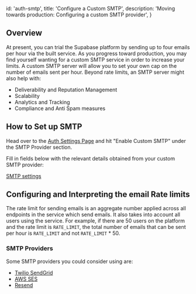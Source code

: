 
  id: 'auth-smtp',
  title: 'Configure a Custom SMTP',
  description: 'Moving towards production: Configuring a custom SMTP provider',
}

## Overview

At present, you can trial the Supabase platform by sending up to four emails per hour via the built service. As you progress toward production, you may find yourself wanting for a custom SMTP service in order to increase your limits. A custom SMTP server will allow you to set your own cap on the number of emails sent per hour.
Beyond rate limits, an SMTP server might also help with:

- Deliverability and Reputation Management
- Scalability
- Analytics and Tracking
- Compliance and Anti Spam measures


## How to Set up SMTP

Head over to the [Auth Settings Page](https://supabase.com/dashboard/project/_/settings/auth) and hit "Enable Custom SMTP" under the SMTP Provider section.

Fill in fields below with the relevant details obtained from your custom SMTP provider:

[SMTP settings](/docs/img/guides/auth-smtp/smtp.png)

## Configuring and Interpreting the email Rate limits

The rate limit for sending emails is an aggregate number applied across all endpoints in the service which send emails. It also takes into account all users using the service. For example, if there are 50 users on the platform and the rate limit is `RATE_LIMIT`, the total number of emails that can be sent per hour is `RATE_LIMIT` and not `RATE_LIMIT` * 50.


### SMTP Providers

Some SMTP providers you could consider using are:
- [Twilio SendGrid](https://docs.sendgrid.com/for-developers/sending-email/integrating-with-the-smtp-api)
- [AWS SES](https://docs.aws.amazon.com/ses/latest/dg/send-email-smtp.html)
- [Resend](https://resend.com/docs/dashboard/emails/introduction)
